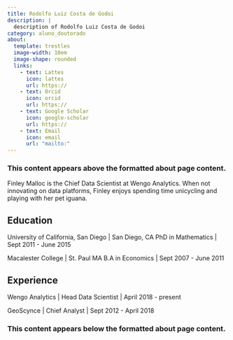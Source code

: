 ```yaml
---
title: Rodolfo Luiz Costa de Godoi
description: |
  description of Rodolfo Luiz Costa de Godoi
category: aluno_doutorado
about:
  template: trestles
  image-width: 10em
  image-shape: rounded
  links:
    - text: Lattes
      icon: lattes
      url: https://
    - text: Orcid
      icon: orcid
      url: https://
    - text: Google Scholar
      icon: google-scholar
      url: https://
    - text: Email
      icon: email
      url: "mailto:"
---
```


### This content appears above the formatted about page content.

:::{#hero-heading}

Finley Malloc is the Chief Data Scientist at Wengo Analytics. When not innovating on data platforms, Finley enjoys spending  time unicycling and playing with her pet iguana.

## Education

University of California, San Diego | San Diego, CA
PhD in Mathematics | Sept 2011 - June 2015

Macalester College | St. Paul MA
B.A in Economics | Sept 2007 - June 2011

## Experience

Wengo Analytics | Head Data Scientist | April 2018 - present

GeoScynce | Chief Analyst | Sept 2012 - April 2018

:::

### This content appears below the formatted about page content.
